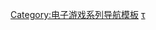 {{Navbox
| name = Dota 2
| title = [[Dota 2]]
| state = {{{state|autocollapse}}}
| listclass = hlist

| group1 = 职业赛事体系
| list1 = {{Navbox subgroup
 | group1 = 特级锦标赛（改制前）
 | list1 =
* [[2015年法蘭克福特級錦標賽|法蘭克福]]
* [[2016年上海特級錦標賽|上海]]
* [[2016年馬尼拉特級錦標賽|馬尼拉]]
* [[2016年波士頓特級錦標賽|波士頓]]
* [[2017年基輔特級錦標賽|基輔]]

 | group2 = 职业巡回赛季（改制后）
 | list2 =
* 见[[Dota职业巡回赛]]

 | group3 = [[Dota 2國際邀請賽|國際邀請賽]]
 | list3 =
* [[Dota 2国际邀请赛#2011年|2011年]]
* [[Dota 2国际邀请赛#2012年|2012年]]
* [[Dota 2国际邀请赛#2013年|2013年]]
* [[2014年Dota 2国际邀请赛|2014年]]
* [[2015年Dota 2国际邀请赛|2015年]]
* [[2016年Dota 2国际邀请赛|2016年]]
* [[2017年Dota 2國際邀請賽|2017年]]
* [[2018年Dota 2国际邀请赛|2018年]]
* [[2019年Dota 2国际邀请赛|2019年]]
* [[2021年Dota 2国际邀请赛|2021年]]
 }}

| group2 = 相關項目
| list2 =
* [[Dota系列]]
* [[威爾烏]]
* [[冰蛙]]
* [[2015年Dota_2亚洲邀请赛|亚洲邀请赛]]

}}<noinclude>
{{collapsible option}}

{{DEFAULTSORT:Dota 2}}
[[Category:电子游戏系列导航模板]]
[[Category:Dota 2|τ]]
</noinclude>